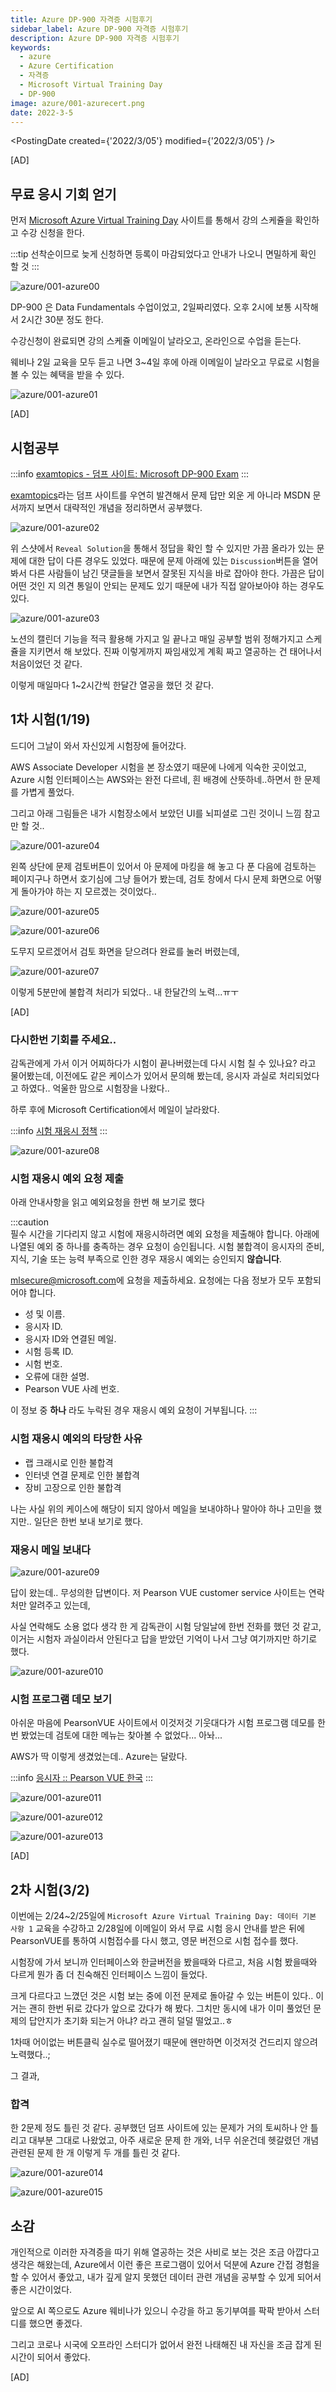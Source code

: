 ```yaml
---
title: Azure DP-900 자격증 시험후기
sidebar_label: Azure DP-900 자격증 시험후기
description: Azure DP-900 자격증 시험후기
keywords:
  - azure
  - Azure Certification
  - 자격증
  - Microsoft Virtual Training Day
  - DP-900
image: azure/001-azurecert.png
date: 2022-3-5
---
```



<PostingDate created={'2022/3/05'} modified={'2022/3/05'} />

[AD]

## 무료 응시 기회 얻기

먼저 [Microsoft Azure Virtual Training Day](https://www.microsoft.com/ko-kr/events/training-days) 사이트를 통해서 강의 스케쥴을 확인하고 수강 신청을 한다.

:::tip
선착순이므로 늦게 신청하면 등록이 마감되었다고 안내가 나오니 면밀하게 확인 할 것
:::

![azure/001-azure00](../../static/azure/001-azure00.png)

DP-900 은 Data Fundamentals 수업이었고, 2일짜리였다. 오후 2시에 보통 시작해서 2시간 30분 정도 한다.

수강신청이 완료되면 강의 스케쥴 이메일이 날라오고, 온라인으로 수업을 듣는다.

웨비나 2일 교육을 모두 듣고 나면 3~4일 후에 아래 이메일이 날라오고 무료로 시험을 볼 수 있는 혜택을 받을 수 있다.

![azure/001-azure01](../../static/azure/001-azure01.png)

[AD]

## 시험공부

:::info
[examtopics - 덤프 사이트: Microsoft DP-900 Exam](https://www.examtopics.com/exams/microsoft/dp-900/)
:::

[examtopics](https://www.examtopics.com/exams/microsoft/dp-900/)라는 덤프 사이트를 우연히 발견해서 문제 답만 외운 게 아니라 MSDN 문서까지 보면서 대략적인 개념을 정리하면서 공부했다.

![azure/001-azure02](../../static/azure/001-azure02.png)

위 스샷에서 `Reveal Solution`을 통해서 정답을 확인 할 수 있지만 가끔 올라가 있는 문제에 대한 답이 다른 경우도 있었다. 때문에 문제 아래에 있는 `Discussion`버튼을 열어 봐서 다른 사람들이 남긴 댓글들을 보면서 잘못된 지식을 바로 잡아야 한다. 가끔은 답이 어떤 것인 지 의견 통일이 안되는 문제도 있기 때문에 내가 직접 알아보아야 하는 경우도 있다.

![azure/001-azure03](../../static/azure/001-azure03.png)

노션의 캘린더 기능을 적극 활용해 가지고 일 끝나고 매일 공부할 범위 정해가지고 스케쥴을 지키면서 해 보았다. 진짜 이렇게까지 짜임새있게 계획 짜고 열공하는 건 태어나서 처음이었던 것 같다.

이렇게 매일마다 1~2시간씩 한달간 열공을 했던 것 같다.

## 1차 시험(1/19)

드디어 그날이 와서 자신있게 시험장에 들어갔다.

AWS Associate Developer 시험을 본 장소였기 때문에 나에게 익숙한 곳이었고, Azure 시험 인터페이스는 AWS와는 완전 다르네, 흰 배경에 산뜻하네..하면서 한 문제를 가볍게 풀었다.

그리고 아래 그림들은 내가 시험장소에서 보았던 UI를 뇌피셜로 그린 것이니 느낌 참고만 할 것..

![azure/001-azure04](../../static/azure/001-azure04.png)

왼쪽 상단에 문제 검토버튼이 있어서 아 문제에 마킹을 해 놓고 다 푼 다음에 검토하는 페이지구나 하면서 호기심에 그냥 들어가 봤는데, 검토 창에서 다시 문제 화면으로 어떻게 돌아가야 하는 지 모르겠는 것이었다..

![azure/001-azure05](../../static/azure/001-azure05.png)

![azure/001-azure06](../../static/azure/001-azure06.png)

도무지 모르겠어서 검토 화면을 닫으려다 완료를 눌러 버렸는데,

![azure/001-azure07](../../static/azure/001-azure07.png)

이렇게 5분만에 불합격 처리가 되었다.. 내 한달간의 노력...ㅠㅜ

[AD]

### 다시한번 기회를 주세요..

감독관에게 가서 이거 어찌하다가 시험이 끝나버렸는데 다시 시험 칠 수 있나요? 라고 물어봤는데, 이전에도 같은 케이스가 있어서 문의해 봤는데, 응시자 과실로 처리되었다고 하였다.. 억울한 맘으로 시험장을 나왔다..

하루 후에 Microsoft Certification에서 메일이 날라왔다.

:::info
[시험 재응시 정책](https://docs.microsoft.com/ko-kr/learn/certifications/exam-retake-policy)
:::

![azure/001-azure08](../../static/azure/001-azure08.png)

### 시험 재응시 예외 요청 제출

아래 안내사항을 읽고 예외요청을 한번 해 보기로 했다

:::caution  
필수 시간을 기다리지 않고 시험에 재응시하려면 예외 요청을 제출해야 합니다. 아래에 나열된 예외 중 하나를 충족하는 경우 요청이 승인됩니다. 시험 불합격이 응시자의 준비, 지식, 기술 또는 능력 부족으로 인한 경우 재응시 예외는 승인되지 **않습니다**.

[mlsecure@microsoft.com](mailto:mlsecure@microsoft.com)에 요청을 제출하세요. 요청에는 다음 정보가 모두 포함되어야 합니다.

- 성 및 이름.
- 응시자 ID.
- 응시자 ID와 연결된 메일.
- 시험 등록 ID.
- 시험 번호.
- 오류에 대한 설명.
- Pearson VUE 사례 번호.

이 정보 중 **하나** 라도 누락된 경우 재응시 예외 요청이 거부됩니다.
:::

### 시험 재응시 예외의 타당한 사유

- 랩 크래시로 인한 불합격
- 인터넷 연결 문제로 인한 불합격
- 장비 고장으로 인한 불합격

나는 사실 위의 케이스에 해당이 되지 않아서 메일을 보내야하나 말아야 하나 고민을 했지만.. 일단은 한번 보내 보기로 했다.

### 재응시 메일 보내다

![azure/001-azure09](../../static/azure/001-azure09.png)

답이 왔는데.. 무성의한 답변이다. 저 Pearson VUE customer service 사이트는 연락처만 알려주고 있는데,

사실 연락해도 소용 없다 생각 한 게 감독관이 시험 당일날에 한번 전화를 했던 것 같고, 이거는 시험자 과실이라서 안된다고 답을 받았던 기억이 나서 그냥 여기까지만 하기로 했다.

![azure/001-azure010](../../static/azure/001-azure010.png)

### 시험 프로그램 데모 보기

아쉬운 마음에 PearsonVUE 사이트에서 이것저것 기웃대다가 시험 프로그램 데모를 한번 봤었는데 검토에 대한 메뉴는 찾아볼 수 없었다... 아놔...

AWS가 딱 이렇게 생겼었는데.. Azure는 달랐다.

:::info
[응시자 :: Pearson VUE 한국](https://korea.pearsonvue.com/test-taker.aspx)
:::

![azure/001-azure011](../../static/azure/001-azure011.png)

![azure/001-azure012](../../static/azure/001-azure012.png)

![azure/001-azure013](../../static/azure/001-azure013.png)

[AD]

## 2차 시험(3/2)

이번에는 2/24~2/25일에 `Microsoft Azure Virtual Training Day: 데이터 기본 사항 1` 교육을 수강하고 2/28일에 이메일이 와서 무료 시험 응시 안내를 받은 뒤에 PearsonVUE를 통하여 시험접수를 다시 했고, 영문 버전으로 시험 접수를 했다.

시험장에 가서 보니까 인터페이스와 한글버전을 봤을때와 다르고, 처음 시험 봤을때와 다르게 뭔가 좀 더 친숙해진 인터페이스 느낌이 들었다.

크게 다르다고 느꼈던 것은 시험 보는 중에 이전 문제로 돌아갈 수 있는 버튼이 있다.. 이거는 괜히 한번 뒤로 갔다가 앞으로 갔다가 해 봤다. 그치만 동시에 내가 이미 풀었던 문제의 답안지가 초기화 되는거 아냐? 라고 괜히 덜덜 떨었고..ㅎ

1차때 어이없는 버튼클릭 실수로 떨어졌기 때문에 왠만하면 이것저것 건드리지 않으려 노력했다..;

그 결과,

### 합격

한 2문제 정도 틀린 것 같다.
공부했던 덤프 사이트에 있는 문제가 거의 토씨하나 안 틀리고 대부분 그대로 나왔었고, 아주 새로운 문제 한 개와, 너무 쉬운건데 헷갈렸던 개념 관련된 문제 한 개 이렇게 두 개를 틀린 것 같다.

![azure/001-azure014](../../static/azure/001-azure014.png)

![azure/001-azure015](../../static/azure/001-azure015.png)

## 소감

개인적으로 이러한 자격증을 따기 위해 열공하는 것은 사비로 보는 것은 조금 아깝다고 생각은 해왔는데, Azure에서 이런 좋은 프로그램이 있어서 덕분에 Azure 간접 경험을 할 수 있어서 좋았고, 내가 깊게 알지 못했던 데이터 관련 개념을 공부할 수 있게 되어서 좋은 시간이었다.

앞으로 AI 쪽으로도 Azure 웨비나가 있으니 수강을 하고 동기부여를 팍팍 받아서 스터디를 했으면 좋겠다.

그리고 코로나 시국에 오프라인 스터디가 없어서 완전 나태해진 내 자신을 조금 잡게 된 시간이 되어서 좋았다.

[AD]

<Comment />